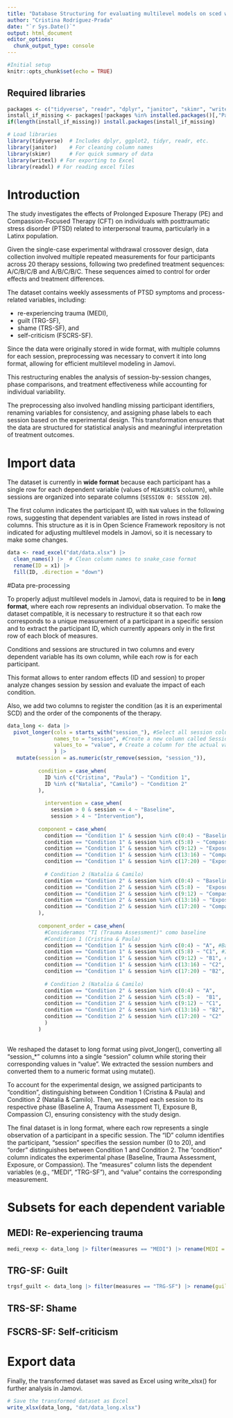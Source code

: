 ```yaml
---
title: "Database Structuring for evaluating multilevel models on sced with empirical data from Bernal et al. 2025"
author: "Cristina Rodríguez-Prada"
date: "`r Sys.Date()`"
output: html_document
editor_options: 
  chunk_output_type: console
---
```


```r
#Initial setup
knitr::opts_chunk$set(echo = TRUE)
```

## Required libraries

```r
packages <- c("tidyverse", "readr", "dplyr", "janitor", "skimr", "writexl", "readxl")
install_if_missing <- packages[!packages %in% installed.packages()[,"Package"]]
if(length(install_if_missing)) install.packages(install_if_missing)

# Load libraries
library(tidyverse)  # Includes dplyr, ggplot2, tidyr, readr, etc.
library(janitor)    # For cleaning column names
library(skimr)      # For quick summary of data
library(writexl) # For exporting to Excel
library(readxl) # For reading excel files
```

# Introduction

The study investigates the effects of Prolonged Exposure Therapy (PE) and Compassion-Focused Therapy (CFT) on individuals with posttraumatic stress disorder (PTSD) related to interpersonal trauma, particularly in a Latinx population.

Given the single-case experimental withdrawal crossover design, data collection involved multiple repeated measurements for four participants across 20 therapy sessions, following two predefined treatment sequences: A/C/B/C/B and A/B/C/B/C.
These sequences aimed to control for order effects and treatment differences.

The dataset contains weekly assessments of PTSD symptoms and process-related variables, including:

-   re-experiencing trauma (MEDI),
-   guilt (TRG-SF),
-   shame (TRS-SF), and
-   self-criticism (FSCRS-SF).

Since the data were originally stored in wide format, with multiple columns for each session, preprocessing was necessary to convert it into long format, allowing for efficient multilevel modeling in Jamovi.

This restructuring enables the analysis of session-by-session changes, phase comparisons, and treatment effectiveness while accounting for individual variability.

The preprocessing also involved handling missing participant identifiers, renaming variables for consistency, and assigning phase labels to each session based on the experimental design.
This transformation ensures that the data are structured for statistical analysis and meaningful interpretation of treatment outcomes.

# Import data

The dataset is currently in **wide format** because each participant has a single row for each dependent variable (values of `MEASURES`'s column), while sessions are organized into separate columns (`SESSION 0: SESSION 20`).

The first column indicates the participant ID, with `NaN` values in the following rows, suggesting that dependent variables are listed in rows instead of columns.
This structure as it is in Open Science Framework repository is not indicated for adjusting multilevel models in Jamovi, so it is necessary to make some changes.

```r
data <- read_excel("dat/data.xlsx") |> 
  clean_names() |>  # Clean column names to snake_case format
  rename(ID = x1) |> 
  fill(ID, .direction = "down")
```

#Data pre-processing

To properly adjust multilevel models in Jamovi, data is required to be in **long format**, where each row represents an individual observation.
To make the dataset compatible, it is necessary to restructure it so that each row corresponds to a unique measurement of a participant in a specific session\
and to extract the participant ID, which currently appears only in the first row of each block of measures.

Conditions and sessions are structured in two columns and every dependent variable has its own column, while each row is for each participant.

This format allows to enter random effects (ID and session) to proper analyze changes session by session and evaluate the impact of each condition.

Also, we add two columns to register the condition (as it is an experimental SCD) and the order of the components of the therapy.

```r
data_long <- data |> 
  pivot_longer(cols = starts_with("session_"), #Select all session columns
               names_to = "session", #Create a new column called Session
               values_to = "value", # Create a column for the actual values
               ) |> 
   mutate(session = as.numeric(str_remove(session, "session_")),
          
          condition = case_when(
            ID %in% c("Cristina", "Paula") ~ "Condition 1",
            ID %in% c("Natalia", "Camilo") ~ "Condition 2"
          ),
          
            intervention = case_when(
              session > 0 & session <= 4 ~ "Baseline",
              session > 4 ~ "Intervention"),
          
          component = case_when(
            condition == "Condition 1" & session %in% c(0:4) ~ "Baseline", 
            condition == "Condition 1" & session %in% c(5:8) ~ "Compassion", 
            condition == "Condition 1" & session %in% c(9:12) ~ "Exposure", 
            condition == "Condition 1" & session %in% c(13:16) ~ "Compassion", 
            condition == "Condition 1" & session %in% c(17:20) ~ "Exposure", 
            
            # Condition 2 (Natalia & Camilo)
            condition == "Condition 2" & session %in% c(0:4) ~ "Baseline", 
            condition == "Condition 2" & session %in% c(5:8) ~  "Exposure", 
            condition == "Condition 2" & session %in% c(9:12) ~ "Compassion",
            condition == "Condition 2" & session %in% c(13:16) ~ "Exposure",
            condition == "Condition 2" & session %in% c(17:20) ~ "Compassion"
          ),
          
          component_order = case_when(
            #Consideramos "TI (Trauma Assessment)" como baseline
            #Condition 1 (Cristina & Paula)
            condition == "Condition 1" & session %in% c(0:4) ~ "A", #Baseline
            condition == "Condition 1" & session %in% c(5:8) ~ "C1", #Intervention: Compassion 1
            condition == "Condition 1" & session %in% c(9:12) ~ "B1", #Intervention: Exposure 1
            condition == "Condition 1" & session %in% c(13:16) ~ "C2", #Intervention: Compassion 2
            condition == "Condition 1" & session %in% c(17:20) ~ "B2", #Intervention: Exposure 2
            
            # Condition 2 (Natalia & Camilo)
            condition == "Condition 2" & session %in% c(0:4) ~ "A",
            condition == "Condition 2" & session %in% c(5:8) ~  "B1",
            condition == "Condition 2" & session %in% c(9:12) ~ "C1",
            condition == "Condition 2" & session %in% c(13:16) ~ "B2",
            condition == "Condition 2" & session %in% c(17:20) ~ "C2"
            )
          )
  
```

We reshaped the dataset to long format using pivot_longer(), converting all "session\_\*" columns into a single "session" column while storing their corresponding values in "value".
We extracted the session numbers and converted them to a numeric format using mutate().

To account for the experimental design, we assigned participants to "condition", distinguishing between Condition 1 (Cristina & Paula) and Condition 2 (Natalia & Camilo).
Then, we mapped each session to its respective phase (Baseline A, Trauma Assessment TI, Exposure B, Compassion C), ensuring consistency with the study design.

The final dataset is in long format, where each row represents a single observation of a participant in a specific session.
The "ID" column identifies the participant, "session" specifies the session number (0 to 20), and "order" distinguishes between Condition 1 and Condition 2.
The "condition" column indicates the experimental phase (Baseline, Trauma Assessment, Exposure, or Compassion).
The "measures" column lists the dependent variables (e.g., "MEDI", "TRG-SF"), and "value" contains the corresponding measurement.

# Subsets for each dependent variable

## MEDI: Re-experiencing trauma

```r
medi_reexp <- data_long |> filter(measures == "MEDI") |> rename(MEDI = value) |> select(-measures, everything())
```

## TRG-SF: Guilt

```r
trgsf_guilt <- data_long |> filter(measures == "TRG-SF") |> rename(guilt_trgsf = value) |> select(-measures, everything())
```

## TRS-SF: Shame

## FSCRS-SF: Self-criticism

# Export data

Finally, the transformed dataset was saved as Excel using write_xlsx() for further analysis in Jamovi.

```r
# Save the transformed dataset as Excel
write_xlsx(data_long, "dat/data_long.xlsx")
```
